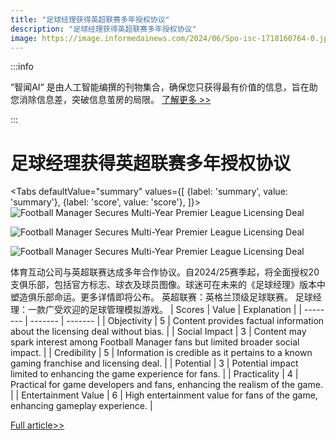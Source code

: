 ```yaml
---
title: "足球经理获得英超联赛多年授权协议"
description: "足球经理获得英超联赛多年授权协议"
image: https://image.informedainews.com/2024/06/Spo-isc-1718160764-0.jpg
---
```



:::info

“智闻AI“ 是由人工智能编撰的刊物集合，确保您只获得最有价值的信息，旨在助您消除信息差，突破信息茧房的局限。  [了解更多 >>](/zh-Hans/docs/guides)

:::

# 足球经理获得英超联赛多年授权协议


<Tabs
	defaultValue="summary"
	values={[
	{label: 'summary', value: 'summary'},
	{label: 'score', value: 'score'},
]}>
<TabItem value="summary">
<img
  src="https://image.informedainews.com/2024/06/Spo-isc-1718160764-0.jpg"
  alt="Football Manager Secures Multi-Year Premier League Licensing Deal"
/>

<img
  src="https://image.informedainews.com/2024/06/Spo-00Y-1718160764-1.jpg"
  alt="Football Manager Secures Multi-Year Premier League Licensing Deal"
/>

<img
  src="https://image.informedainews.com/2024/06/Spo-ClZ-1718160764-2.jpg"
  alt="Football Manager Secures Multi-Year Premier League Licensing Deal"
/>



体育互动公司与英超联赛达成多年合作协议。自2024/25赛季起，将全面授权20支俱乐部，包括官方标志、球衣及球员图像。球迷可在未来的《足球经理》版本中塑造俱乐部命运。更多详情即将公布。
英超联赛：英格兰顶级足球联赛。
足球经理：一款广受欢迎的足球管理模拟游戏。
</TabItem>
<TabItem value="score">
	| Scores     | Value   | Explanation |
	| -------- | ------- | ------- |
	| Objectivity  | 5    | Content provides factual information about the licensing deal without bias.    |
	| Social Impact | 3     | Content may spark interest among Football Manager fans but limited broader social impact.    |
	| Credibility    | 5    | Information is credible as it pertains to a known gaming franchise and licensing deal.    |
	| Potential    | 3    | Potential impact limited to enhancing the game experience for fans.    |
	| Practicality    | 4    | Practical for game developers and fans, enhancing the realism of the game.    |
	| Entertainment Value    | 6    | High entertainment value for fans of the game, enhancing gameplay experience.    |
</TabItem>
</Tabs>

[Full article>>](https://www.gcores.com/articles/183277)
